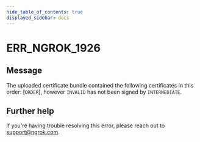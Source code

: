 ```yaml
---
hide_table_of_contents: true
displayed_sidebar: docs
---
```



# ERR_NGROK_1926

## Message

The uploaded certificate bundle contained the following certificates in this order: [`ORDER`], however `INVALID` has not been signed by `INTERMEDIATE`.

<ErrorDetails error="err_ngrok_1926" />

## Further help

If you're having trouble resolving this error, please reach out to [support@ngrok.com](mailto:support@ngrok.com?subject=Help%20with%20ERR_NGROK_1926).
